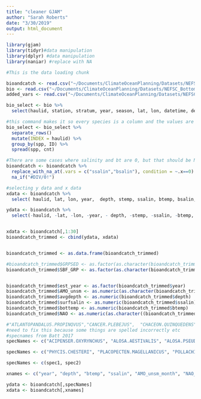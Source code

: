 ```yaml
---
title: "cleaner GJAM"
author: "Sarah Roberts"
date: "3/30/2019"
output: html_document
---
```


```r
library(gjam)
library(tidyr)#data manipulation
library(dplyr) #data manipulation
library(naniar) #replace with NA
```


```r
#This is the data loading chunk 

bioandcatch <- read.csv("~/Documents/ClimateOceanPlanning/Datasets/NEFSC_Bottom_Trawl/clean_neus_all.csv")
bio <- read.csv("~/Documents/ClimateOceanPlanning/Datasets/NEFSC_Bottom_Trawl/clean_neus_orig.csv")
added_vars <- read.csv("~/Documents/ClimateOceanPlanning/Datasets/NEFSC_Bottom_Trawl/clean_neus_added_vars.csv")

bio_select <- bio %>% 
  select(haulid, station, stratum, year, season, lat, lon, datetime, depth, stemp, ssalin, btemp, bsalin, cnt, spp)

#this command makes it so every species is a column and the values are the count of each species. This is super helpful so I don't have to use vlookup in excel.
bio_select <- bio_select %>%
  separate_rows()
  mutate(INDEX = haulid) %>% 
  group_by(spp, ID) %>% 
  spread(spp, cnt)

#There are some cases where salinity and bt are 0, but that should be NA
bioandcatch <- bioandcatch %>% 
  replace_with_na_at(.vars = c("ssalin","bsalin"), condition = ~.x==0) %>%
  na_if("#DIV/0!")

#selecting y data and x data 
xdata <- bioandcatch %>% 
  select( haulid, lat, lon, year,  depth, stemp, ssalin, btemp, bsalin, Date, month, day, station, stratum,  cruise,  vessel, season,  AMO_unsm_month, AMO_unsm_year, NAO_month, NAO_year, NAO_JFM, SUBREGION2, BATHYMETRY, LPI, SLOPE, SBF_GRP, SBFDEPTH, SEDIMENT, SBFDESED)

ydata <- bioandcatch %>% 
  select(-haulid, -lat, -lon, -year, - depth, -stemp, -ssalin, -btemp, -bsalin, -Date, -month, -day, -station, -stratum, - cruise, - vessel, -season, - AMO_unsm_month, -AMO_unsm_year, -NAO_month, -NAO_year, -NAO_JFM, -SUBREGION2, -BATHYMETRY, -LPI, -SLOPE, -SBF_GRP, -SBFDEPTH, -SEDIMENT, -SBFDESED)


xdata <- bioandcatch[,1:30]
bioandcatch_trimmed <- cbind(ydata, xdata)


bioandcatch_trimmed <- as.data.frame(bioandcatch_trimmed)

#bioandcatch_trimmed$GRPSED <- as.factor(as.character(bioandcatch_trimmed$GRPSED))
bioandcatch_trimmed$SBF_GRP <- as.factor(as.character(bioandcatch_trimmed$SBF_GRP))


bioandcatch_trimmed$est_year <- as.factor(bioandcatch_trimmed$year)
bioandcatch_trimmed$AMO_unsm <- as.numeric(as.character(bioandcatch_trimmed$AMO_unsm_month))
bioandcatch_trimmed$avgdepth <- as.numeric(bioandcatch_trimmed$depth)
bioandcatch_trimmed$surfsalin <- as.numeric(bioandcatch_trimmed$ssalin)
bioandcatch_trimmed$bottemp <- as.numeric(bioandcatch_trimmed$btemp)
bioandcatch_trimmed$NAO <- as.numeric(as.character((bioandcatch_trimmed$NAO_month)))

#"ATLANTOPANDALUS.PROPINQVUS","CANCER.PLEBEJUS",  "CHACEON.QUINQUEDENS",
#need to fix this because some things are spelled incorrectly etc 
#specnames from Batt 2017
specNames <- c("ACIPENSER.OXYRYNCHUS", "ALOSA.AESTIVALIS", "ALOSA.PSEUDOHARENGUS", "ALOSA.SAPIDISSIMA", "AMBLYRAJA.RADIATA", "AMMODYTES.DUBIUS", "ANARHICHAS.LUPUS", "ANCHOA.HEPSETUS", "ANCHOA.MITCHILLI", "ANTIGONIA.CAPROS", "ARGENTINA.SILUS", "ARGENTINA.STRIATA", "ASPIDOPHOROIDES.MONOPTERYGIUS", "BAIRDIELLA.CHRYSOURA", "BATHYNECTES.LONGISPINA", "BATHYPOLYPUS.ARCTICUS", "BREVOORTIA.TYRANNUS", "BROSME.BROSME", "CANCER.BOREALIS", "CARCHARHINUS.PLUMBEUS", "CENTROPRISTIS.PHILADELPHICA", "CENTROPRISTIS.STRIATA", "CHIONOECETES.OPILIO", "CHLOROPHTHALMUS.AGASSIZI", "CITHARICHTHYS.ARCTIFRONS", "CLUPEA.HARENGUS", "CONGER.OCEANICUS", "CRANGON.SEPTEMSPINOSA", "CRYPTACANTHODES.MACULATUS", "CYCLOPTERUS.LUMPUS", "CYNOSCION.REGALIS", "DASYATIS.CENTROURA", "DASYATIS.SAY", "DECAPTERUS.PUNCTATUS", "DICHELOPANDALUS.LEPTOCERUS", "DIPTURUS.LAEVIS", "ENCHELYOPUS.CIMBRIUS", "ETROPUS.MICROSTOMUS", "ETRUMEUS.TERES", "FOETOREPUS.AGASSIZII", "GADUS.MORHUA", "GLYPTOCEPHALUS.CYNOGLOSSUS", "GYMNURA.ALTAVELA", "HELICOLENUS.DACTYLOPTERUS", "HEMITRIPTERUS.AMERICANUS", "HIPPOGLOSSINA.OBLONGA", "HIPPOGLOSSOIDES.PLATESSOIDES", "HIPPOGLOSSUS.HIPPOGLOSSUS", "HOMARUS.AMERICANUS", "ILLEX.ILLECEBROSUS", "LAGODON.RHOMBOIDES", "LARIMUS.FASCIATUS", "LEBBEUS.POLARIS", "LEIOSTOMUS.XANTHURUS", "LEPOPHIDIUM.PROFUNDORUM", "LEPTOCLINUS.MACULATUS", "LEUCORAJA.ERINACEA", "LEUCORAJA.GARMANI", "LEUCORAJA.OCELLATA", "LIMANDA.FERRUGINEA", "LIMULUS.POLYPHEMUS", "LIPARIS.ATLANTICUS", "LITHODES.MAJA", "LOLIGO.PEALEII", "LOLLIGUNCULA.BREVIS", "LOPHIUS.AMERICANUS", "LOPHOLATILUS.CHAMAELEONTICEPS", "LUMPENUS.LAMPRETAEFORMIS", "LYCENCHELYS.VERRILLII", "MACRORHAMPHOSUS.SCOLOPAX", "MALACORAJA.SENTA", "MAUROLICUS.WEITZMANI", "MELANOGRAMMUS.AEGLEFINUS", "MELANOSTIGMA.ATLANTICUM", "MENIDIA.MENIDIA", "MENTICIRRHUS.AMERICANUS", "MENTICIRRHUS.SAXATILIS", "MERLUCCIUS.ALBIDUS", "MERLUCCIUS.BILINEARIS", "MICROPOGONIAS.UNDULATUS", "MONOLENE.SESSILICAUDA", "MORONE.SAXATILIS", "MUSTELUS.CANIS", "MYLIOBATIS.FREMINVILLII", "MYOXOCEPHALUS.AENAEUS", "MYOXOCEPHALUS.OCTODECEMSPINOSUS", "MYXINE.GLUTINOSA", "NEMICHTHYS.SCOLOPACEUS", "OPHIDION.MARGINATUM", "OSMERUS.MORDAX", "OVALIPES.OCELLATUS", "OVALIPES.STEPHENSONI", "PANDALUS.BOREALIS", "PANDALUS.MONTAGUI", "PARALICHTHYS.DENTATUS", "PARASUDIS.TRUCULENTA", "PASIPHAEA.MULTIDENTATA", "PEPRILUS.TRIACANTHUS", "PERISTEDION.MINIATUM", "PETROMYZON.MARINUS")

specNames <- c("PHYCIS.CHESTERI", "PLACOPECTEN.MAGELLANICUS", "POLLACHIUS.VIRENS", "POLYMIXIA.LOWEI", "POMATOMUS.SALTATRIX", "PONTINUS.LONGISPINIS", "PONTOPHILUS.NORVEGICUS", "PRIONOTUS.ALATUS", "PRIONOTUS.CAROLINUS", "PRIONOTUS.EVOLANS", "PSEUDOPLEURONECTES.AMERICANUS", "RAJA.EGLANTERIA", "SCOMBER.SCOMBRUS", "SCOPHTHALMUS.AQUOSUS", "SCYLIORHINUS.RETIFER", "SEBASTES.FASCIATUS", "SICYONIA.BREVIROSTRIS", "SQUALUS.ACANTHIAS", "SQUATINA.DUMERIL", "STENOTOMUS.CHRYSOPS", "SYACIUM.PAPILLOSUM", "SYMPHURUS.PLAGIUSA", "SYNAGROPS.BELLUS", "SYNGNATHUS.FUSCUS", "SYNODUS.FOETENS", "SYNODUS.POEYI", "TAUTOGOLABRUS.ADSPERSUS", "TRACHINOCEPHALUS.MYOPS", "TRACHURUS.LATHAMI", "TRICHIURUS.LEPTURUS", "TRIGLOPS.MURRATRINECTES.MACULATUS", "ULVARIA.SUBBIFURCATA", "UROPHYCIS.CHUSS", "UROPHYCIS.REGIA", "UROPHYCIS.TENUIS", "ZENOPSIS.CONCHIFERA", "ZOARCES.AMERICANUS")

specNames <- c(spec1, spec2)

xnames <- c("year", "depth", "btemp", "ssalin", "AMO_unsm_month", "NAO_month", "NAO_JFM", "BATHYMETRY", "SBF_GRP", "SEDIMENT")

ydata <- bioandcatch[,specNames]
xdata <- bioandcatch[,xnames]

```

